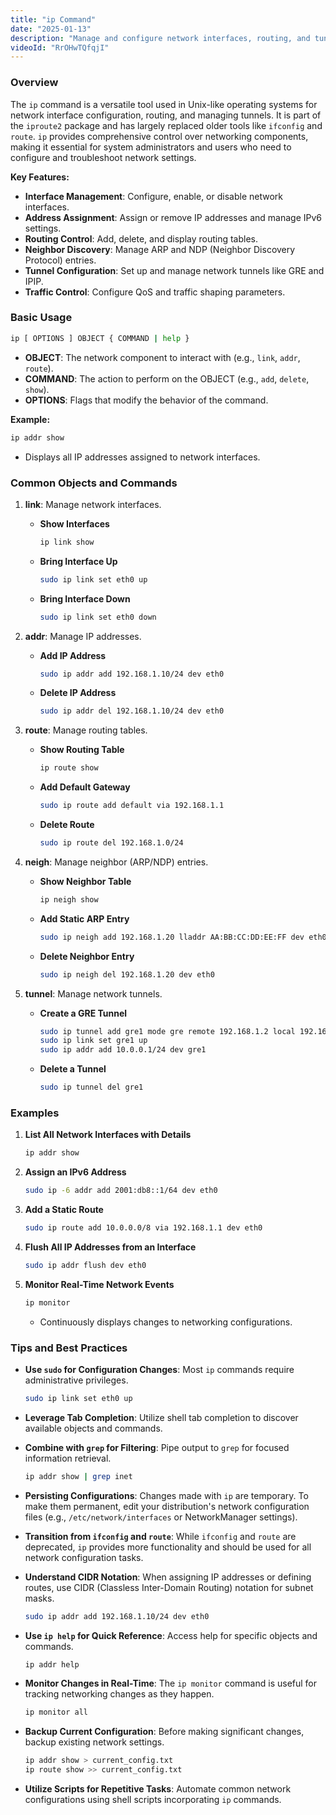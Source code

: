```yaml
---
title: "ip Command"
date: "2025-01-13"
description: "Manage and configure network interfaces, routing, and tunnels in Unix-like operating systems."
videoId: "RrOHwTQfqjI"
---
```


### Overview

The `ip` command is a versatile tool used in Unix-like operating systems for network interface configuration, routing, and managing tunnels. It is part of the `iproute2` package and has largely replaced older tools like `ifconfig` and `route`. `ip` provides comprehensive control over networking components, making it essential for system administrators and users who need to configure and troubleshoot network settings.

**Key Features:**
- **Interface Management**: Configure, enable, or disable network interfaces.
- **Address Assignment**: Assign or remove IP addresses and manage IPv6 settings.
- **Routing Control**: Add, delete, and display routing tables.
- **Neighbor Discovery**: Manage ARP and NDP (Neighbor Discovery Protocol) entries.
- **Tunnel Configuration**: Set up and manage network tunnels like GRE and IPIP.
- **Traffic Control**: Configure QoS and traffic shaping parameters.

### Basic Usage

```bash
ip [ OPTIONS ] OBJECT { COMMAND | help }
```

- **OBJECT**: The network component to interact with (e.g., `link`, `addr`, `route`).
- **COMMAND**: The action to perform on the OBJECT (e.g., `add`, `delete`, `show`).
- **OPTIONS**: Flags that modify the behavior of the command.

**Example:**
```bash
ip addr show
```
- Displays all IP addresses assigned to network interfaces.

### Common Objects and Commands

1. **link**: Manage network interfaces.
   - **Show Interfaces**
     ```bash
     ip link show
     ```
   - **Bring Interface Up**
     ```bash
     sudo ip link set eth0 up
     ```
   - **Bring Interface Down**
     ```bash
     sudo ip link set eth0 down
     ```

2. **addr**: Manage IP addresses.
   - **Add IP Address**
     ```bash
     sudo ip addr add 192.168.1.10/24 dev eth0
     ```
   - **Delete IP Address**
     ```bash
     sudo ip addr del 192.168.1.10/24 dev eth0
     ```

3. **route**: Manage routing tables.
   - **Show Routing Table**
     ```bash
     ip route show
     ```
   - **Add Default Gateway**
     ```bash
     sudo ip route add default via 192.168.1.1
     ```
   - **Delete Route**
     ```bash
     sudo ip route del 192.168.1.0/24
     ```

4. **neigh**: Manage neighbor (ARP/NDP) entries.
   - **Show Neighbor Table**
     ```bash
     ip neigh show
     ```
   - **Add Static ARP Entry**
     ```bash
     sudo ip neigh add 192.168.1.20 lladdr AA:BB:CC:DD:EE:FF dev eth0 nud permanent
     ```
   - **Delete Neighbor Entry**
     ```bash
     sudo ip neigh del 192.168.1.20 dev eth0
     ```

5. **tunnel**: Manage network tunnels.
   - **Create a GRE Tunnel**
     ```bash
     sudo ip tunnel add gre1 mode gre remote 192.168.1.2 local 192.168.1.1 ttl 255
     sudo ip link set gre1 up
     sudo ip addr add 10.0.0.1/24 dev gre1
     ```
   - **Delete a Tunnel**
     ```bash
     sudo ip tunnel del gre1
     ```

### Examples

1. **List All Network Interfaces with Details**
   ```bash
   ip addr show
   ```
   
2. **Assign an IPv6 Address**
   ```bash
   sudo ip -6 addr add 2001:db8::1/64 dev eth0
   ```

3. **Add a Static Route**
   ```bash
   sudo ip route add 10.0.0.0/8 via 192.168.1.1 dev eth0
   ```

4. **Flush All IP Addresses from an Interface**
   ```bash
   sudo ip addr flush dev eth0
   ```

5. **Monitor Real-Time Network Events**
   ```bash
   ip monitor
   ```
   - Continuously displays changes to networking configurations.

### Tips and Best Practices

- **Use `sudo` for Configuration Changes**: Most `ip` commands require administrative privileges.
  ```bash
  sudo ip link set eth0 up
  ```

- **Leverage Tab Completion**: Utilize shell tab completion to discover available objects and commands.

- **Combine with `grep` for Filtering**: Pipe output to `grep` for focused information retrieval.
  ```bash
  ip addr show | grep inet
  ```

- **Persisting Configurations**: Changes made with `ip` are temporary. To make them permanent, edit your distribution's network configuration files (e.g., `/etc/network/interfaces` or NetworkManager settings).

- **Transition from `ifconfig` and `route`**: While `ifconfig` and `route` are deprecated, `ip` provides more functionality and should be used for all network configuration tasks.

- **Understand CIDR Notation**: When assigning IP addresses or defining routes, use CIDR (Classless Inter-Domain Routing) notation for subnet masks.
  ```bash
  sudo ip addr add 192.168.1.10/24 dev eth0
  ```

- **Use `ip help` for Quick Reference**: Access help for specific objects and commands.
  ```bash
  ip addr help
  ```

- **Monitor Changes in Real-Time**: The `ip monitor` command is useful for tracking networking changes as they happen.
  ```bash
  ip monitor all
  ```

- **Backup Current Configuration**: Before making significant changes, backup existing network settings.
  ```bash
  ip addr show > current_config.txt
  ip route show >> current_config.txt
  ```

- **Utilize Scripts for Repetitive Tasks**: Automate common network configurations using shell scripts incorporating `ip` commands.
